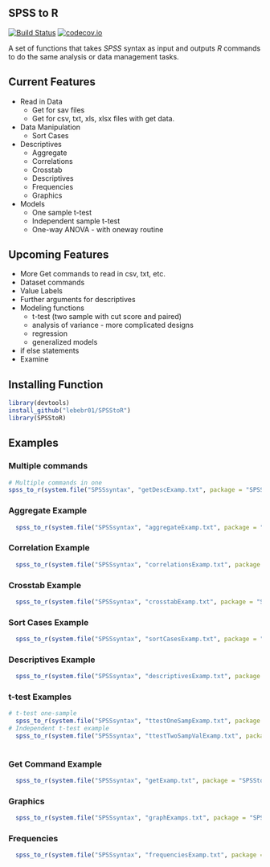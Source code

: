 ## SPSS to R

[![Build Status](https://travis-ci.org/lebebr01/SPSStoR.svg?branch=master)](https://travis-ci.org/lebebr01/SPSStoR)
[![codecov.io](https://codecov.io/github/lebebr01/SPSStoR/coverage.svg?branch=master)](https://codecov.io/github/lebebr01/SPSStoR?branch=master)
  
A set of functions that takes *SPSS* syntax as input and outputs *R* commands 
to do the same analysis or data management tasks.

## Current Features
* Read in Data
    * Get for sav files
    * Get for csv, txt, xls, xlsx files with get data.
* Data Manipulation
    * Sort Cases
* Descriptives
    * Aggregate
    * Correlations
    * Crosstab
    * Descriptives
    * Frequencies
    * Graphics    
* Models
    * One sample t-test
    * Independent sample t-test
    * One-way ANOVA - with oneway routine

## Upcoming Features
* More Get commands to read in csv, txt, etc.
* Dataset commands
* Value Labels
* Further arguments for descriptives
* Modeling functions
    + t-test (two sample with cut score and paired)
    + analysis of variance - more complicated designs
    + regression
    + generalized models
* if else statements
* Examine

## Installing Function
```r
library(devtools)
install_github("lebebr01/SPSStoR")
library(SPSStoR)
```

## Examples
### Multiple commands
```r
# Multiple commands in one
spss_to_r(system.file("SPSSsyntax", "getDescExamp.txt", package = "SPSStoR"))

```


### Aggregate Example
```r
  spss_to_r(system.file("SPSSsyntax", "aggregateExamp.txt", package = "SPSStoR"))
```

### Correlation Example
```r
  spss_to_r(system.file("SPSSsyntax", "correlationsExamp.txt", package = "SPSStoR"))
```

### Crosstab Example
```r
  spss_to_r(system.file("SPSSsyntax", "crosstabExamp.txt", package = "SPSStoR"))
```

### Sort Cases Example
```r
  spss_to_r(system.file("SPSSsyntax", "sortCasesExamp.txt", package = "SPSStoR"))
```

### Descriptives Example
```r
  spss_to_r(system.file("SPSSsyntax", "descriptivesExamp.txt", package = "SPSStoR"))
```

### t-test Examples
```r
# t-test one-sample
  spss_to_r(system.file("SPSSsyntax", "ttestOneSampExamp.txt", package = "SPSStoR"))
# Independent t-test example
  spss_to_r(system.file("SPSSsyntax", "ttestTwoSampValExamp.txt", package = "SPSStoR"))
  
```

### Get Command Example
```r
  spss_to_r(system.file("SPSSsyntax", "getExamp.txt", package = "SPSStoR"))
```

### Graphics
```r
  spss_to_r(system.file("SPSSsyntax", "graphExamps.txt", package = "SPSStoR"))
```

### Frequencies
```r
  spss_to_r(system.file("SPSSsyntax", "frequenciesExamp.txt", package = "SPSStoR"))
```



